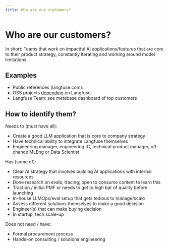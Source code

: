 ```yaml
---
title: Who are our customers?
---
```


# Who are our customers?

<Callout type="info">

In short: Teams that work on impactful AI applications/features that are core to their product strategy, constantly iterating and working around model limitations.

</Callout>

## Examples


- Public references (langfuse.com):
  <div className="py-3 pb-5 px-5 border rounded bg-card w-full my-3">
    <Usage noPadding />
  </div>
- OSS projects [depending](/faq/all/packages-depending-on-langfuse) on Langfuse
- Langfuse Team: see metabase dashboard of top customers

## How to identify them?

Needs to (must have all):

- Create a good LLM application that is core to company strategy
- Have technical ability to integrate Langfuse themselves
- Engineering manager, engineering IC, technical product manager, off-chance MLEng or Data Scientist

Has (some of):

- Clear AI strategy that involves building AI applications with internal resources
- Done research on evals, tracing; open to consume content to learn this
- Traction / initial PMF or needs to get to high bar of quality before launching
- In-house LLMOps/eval setup that gets tedious to manage/scale
- Assess different solutions themselves to make a good decision
- Engineer(s) that can make buying decision
- In startup, tech scale-up

Does not need / have:

- Formal procurement process
- Hands-on consulting / solutions engineering
